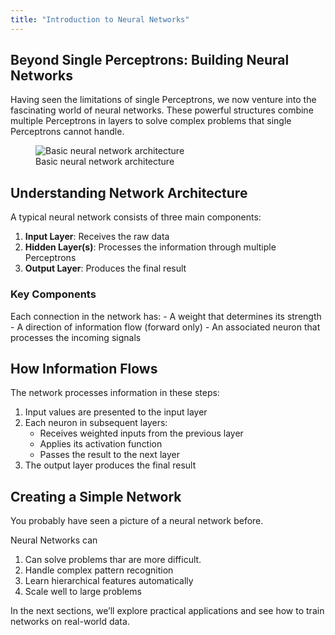 ```yaml
---
title: "Introduction to Neural Networks"
---
```


## Beyond Single Perceptrons: Building Neural Networks

Having seen the limitations of single Perceptrons, we now venture into the fascinating world of neural networks. These powerful structures combine multiple Perceptrons in layers to solve complex problems that single Perceptrons cannot handle.

![Basic neural network architecture](attach/2021-AI-General.041.png)

## Understanding Network Architecture

A typical neural network consists of three main components:

1. **Input Layer**: Receives the raw data
2. **Hidden Layer(s)**: Processes the information through multiple Perceptrons
3. **Output Layer**: Produces the final result

### Key Components

Each connection in the network has:
- A weight that determines its strength
- A direction of information flow (forward only)
- An associated neuron that processes the incoming signals

## How Information Flows

The network processes information in these steps:

1. Input values are presented to the input layer
2. Each neuron in subsequent layers:
   - Receives weighted inputs from the previous layer
   - Applies its activation function
   - Passes the result to the next layer
3. The output layer produces the final result

## Creating a Simple Network

You probably have seen a picture of a  neural network before.



Neural Networks can

1. Can solve problems thar are more difficult. 
2. Handle complex pattern recognition
3. Learn hierarchical features automatically
4. Scale well to large problems

In the next sections, we'll explore practical applications and see how to train networks on real-world data.